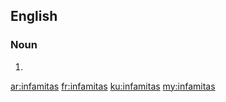 ==English==

===Noun===
{{head|en}}

# {{plural of|infamita}}

[[ar:infamitas]]
[[fr:infamitas]]
[[ku:infamitas]]
[[my:infamitas]]
